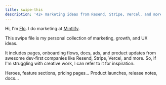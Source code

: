 ```yaml
---
title: swipe-this
description: '42+ marketing ideas from Resend, Stripe, Vercel, and more.'
---
```


Hi, I'm [Flo](https://read.cv/fmerian). I do marketing at [Mintlify](https://mintlify.com).

This swipe file is my personal collection of marketing, growth, and UX ideas.

It includes pages, onboarding flows, docs, ads, and product updates from awesome dev-first companies like Resend, Stripe, Vercel, and more. So, if I'm struggling with creative work, I can refer to it for inspiration.

<CardGroup cols={2}>
  <Card
    title="Marketing Pages"
    icon="earth-americas"
    href="https://fmerian.mintlify.app/examples/pages.mdx"
  >
    Heroes, feature sections, pricing pages...
  </Card>
  <Card
    title="Posts"
    icon="pen-nib"
    href="https://fmerian.mintlify.app/examples/posts.mdx"
  >
    Product launches, release notes, docs...
  </Card>
</CardGroup>
